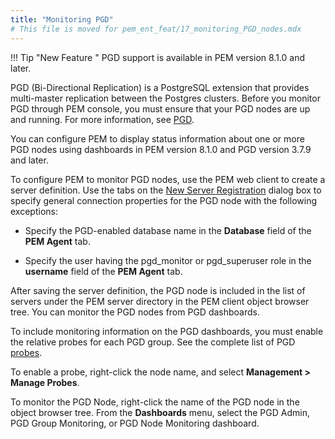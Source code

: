 ```yaml
---
title: "Monitoring PGD"
# This file is moved for pem_ent_feat/17_monitoring_PGD_nodes.mdx
---
```


!!! Tip "New Feature "
    PGD support is available in PEM version 8.1.0 and later.

PGD (Bi-Directional Replication) is a PostgreSQL extension that provides multi-master replication between the Postgres clusters. Before you monitor PGD through PEM console, you must ensure that your PGD nodes are up and running. For more information, see [PGD](/pgd/latest).

You can configure PEM to display status information about one or more PGD nodes using dashboards in PEM version 8.1.0 and PGD version 3.7.9 and later.

To configure PEM to monitor PGD nodes, use the PEM web client to create a server definition. Use the tabs on the [New Server Registration](/pem/latest/pem_online_help/01_toc_pem_getting_started/07_pem_define_connection/) dialog box to specify general connection properties for the PGD node with the following exceptions:

-   Specify the PGD-enabled database name in the **Database** field of the **PEM Agent** tab.

-   Specify the user having the pgd_monitor or pgd_superuser role in the **username** field of the **PEM Agent** tab.

After saving the server definition, the PGD node is included in the list of servers under the PEM server directory in the PEM client object browser tree. You can monitor the PGD nodes from PGD dashboards.

To include monitoring information on the PGD dashboards, you must enable the relative probes for each PGD group. See the complete list of PGD [probes](monitoring_performance/probes/#pgd-probes).

To enable a probe, right-click the node name, and select **Management > Manage Probes**.

To monitor the PGD Node, right-click the name of the PGD node in the object browser tree. From the **Dashboards** menu, select the PGD Admin, PGD Group Monitoring, or PGD Node Monitoring dashboard.
